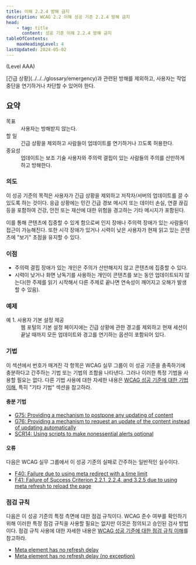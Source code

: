 ```yaml
---
title: 이해 2.2.4 방해 금지
description: WCAG 2.2 이해 성공 기준 2.2.4 방해 금지
head:
    - tag: title
      content: 성공 기준 이해 2.2.4 방해 금지
tableOfContents:
    maxHeadingLevel: 4
lastUpdated: 2024-05-02
---
```



(Level AAA)

<Card title="성공 기준(SC)">
[긴급 상황](../../../glossary/emergency)과 관련된 방해를 제외하고, 사용자는 작업 중단을 연기하거나 차단할 수 있어야 한다.
</Card>

## 요약

<dl>
<dt>목표</dt>
<dd>사용자는 방해받지 않는다.</dd>
<dt>할 일</dt>
<dd>긴급 상황을 제외하고 사람들이 업데이트를 연기하거나 끄도록 허용한다.</dd>
<dt>중요성</dt>
<dd>업데이트는 보조 기술 사용자와 주의력 결핍이 있는 사람들의 주의를 산만하게 하고 방해한다.</dd>
</dl>

### 의도

이 성공 기준의 목적은 사용자가 긴급 상황을 제외하고 저작자/서버의 업데이트를 끌 수 있도록 하는 것이다. 응급 상황에는 민간 긴급 경보 메시지 또는 데이터 손실, 연결 끊김 등을 포함하여 건강, 안전 또는 재산에 대한 위험을 경고하는 기타 메시지가 포함된다.

이를 통해 콘텐츠에 집중할 수 있게 함으로써 인지 장애나 주의력 장애가 있는 사람들이 접근이 가능해진다. 또한 시각 장애가 있거나 시력이 낮은 사용자가 현재 읽고 있는 콘텐츠에 "보기" 초점을 유지할 수 있다.

### 이점

*   주의력 결핍 장애가 있는 개인은 주의가 산만해지지 않고 콘텐츠에 집중할 수 있다.
*   시력이 낮거나 화면 낭독기를 사용하는 개인이 콘텐츠를 보는 동안 업데이트되지 않는다(한 주제를 읽기 시작해서 다른 주제로 끝나면 연속성이 깨어지고 오해가 발생할 수 있음).

### 예제

<dl>
    <dt>예 1. 사용자 기본 설정 제공</dt>
    <dd>웹 포털의 기본 설정 페이지에는 긴급 상황에 관한 경고를 제외하고 현재 세션이 끝날 때까지 모든 업데이트와 경고를 연기하는 옵션이 포함되어 있다.</dd>
</dl>

### 기법

이 섹션에서 번호가 매겨진 각 항목은 WCAG 실무 그룹이 이 성공 기준을 충족하기에 충분하다고 간주하는 기법 또는 기법의 조합을 나타낸다. 그러나 이러한 특정 기법을 사용할 필요는 없다. 다른 기법 사용에 대한 자세한 내용은 [WCAG 성공 기준에 대한 기법 이해](../understanding-techniques), 특히 "기타 기법" 섹션을 참고하라.

#### 충분 기법

*   [G75: Providing a mechanism to postpone any updating of content](https://www.w3.org/WAI/WCAG22/Techniques/general/G75)
*   [G76: Providing a mechanism to request an update of the content instead of updating automatically](https://www.w3.org/WAI/WCAG22/Techniques/general/G76)
*   [SCR14: Using scripts to make nonessential alerts optional](https://www.w3.org/WAI/WCAG22/Techniques/client-side-script/SCR14)

#### 오류

다음은 WCAG 실무 그룹에서 이 성공 기준의 실패로 간주하는 일반적인 실수이다.

*   [F40: Failure due to using meta redirect with a time limit](https://www.w3.org/WAI/WCAG22/Techniques/failures/F40)
*   [F41: Failure of Success Criterion 2.2.1, 2.2.4, and 3.2.5 due to using meta refresh to reload the page](https://www.w3.org/WAI/WCAG22/Techniques/failures/F41)

### 점검 규칙

다음은 이 성공 기준의 특정 측면에 대한 점검 규칙이다. WCAG 준수 여부를 확인하기 위해 이러한 특정 점검 규칙을 사용할 필요는 없지만 이것은 정의되고 승인된 검사 방법이다. 점검 규칙 사용에 대한 자세한 내용은 [WCAG 성공 기준에 대한 점검 규칙 이해](../understanding-act-rules)를 참고하라.

*   [Meta element has no refresh delay](https://www.w3.org/WAI/standards-guidelines/act/rules/bc659a/)
*   [Meta element has no refresh delay (no exception)](https://www.w3.org/WAI/standards-guidelines/act/rules/bisz58/)

